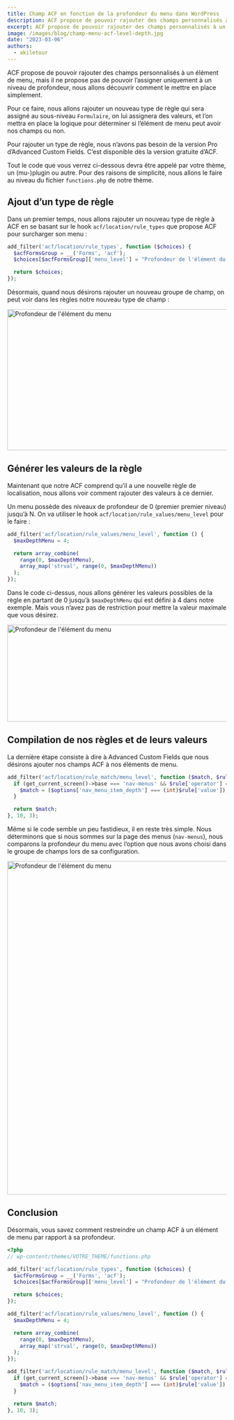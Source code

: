 ```yaml
---
title: Champ ACF en fonction de la profondeur du menu dans WordPress
description: ACF propose de pouvoir rajouter des champs personnalisés à un élément de menu, mais il ne propose pas de pouvoir l&#x27;assigner uniquement à un niveau de
excerpt: ACF propose de pouvoir rajouter des champs personnalisés à un élément de menu, mais il ne propose pas de pouvoir l’assigner uniquement à un niveau de profondeur, nous allons découvrir comment le mettre en place simplement.
image: /images/blog/champ-menu-acf-level-depth.jpg
date: "2023-03-06"
authors:
  - akiletour
---
```


<Callout>
ACF propose de pouvoir rajouter des champs personnalisés à un élément de menu, mais il ne propose pas de pouvoir l’assigner uniquement à un niveau de profondeur, nous allons découvrir comment le mettre en place simplement.
</Callout>

Pour ce faire, nous allons rajouter un nouveau type de règle qui sera assigné au sous-niveau `Formulaire`, on lui assignera des valeurs, et l’on mettra en place la logique pour déterminer si l’élément de menu peut avoir nos champs ou non.

Pour rajouter un type de règle, nous n’avons pas besoin de la version Pro d’Advanced Custom Fields. C’est disponible dès la version gratuite d’ACF.

Tout le code que vous verrez ci-dessous devra être appelé par votre thème, un (mu-)plugin ou autre. Pour des raisons de simplicité, nous allons le faire au niveau du fichier `functions.php` de notre thème.

## Ajout d’un type de règle

Dans un premier temps, nous allons rajouter un nouveau type de règle à ACF en se basant sur le hook `acf/location/rule_types` que propose ACF pour surcharger son menu :

```php
add_filter('acf/location/rule_types', function ($choices) {
  $acfFormsGroup = __('Forms', 'acf');
  $choices[$acfFormsGroup]['menu_level'] = "Profondeur de l'élément du menu";

  return $choices;
});
```

Désormais, quand nous désirons rajouter un nouveau groupe de champ, on peut voir dans les règles notre nouveau type de champ :

<Image
  src="/images/blog/setting-acf-depth-menu.webp"
  width="789"
  height="323"
  alt="Profondeur de l'élément du menu"
/>

## Générer les valeurs de la règle

Maintenant que notre ACF comprend qu’il a une nouvelle règle de localisation, nous allons voir comment rajouter des valeurs à ce dernier.

Un menu possède des niveaux de profondeur de 0 (premier premier niveau) jusqu’à N. On va utiliser le hook `acf/location/rule_values/menu_level` pour le faire :

```php
add_filter('acf/location/rule_values/menu_level', function () {
  $maxDepthMenu = 4;

  return array_combine(
    range(0, $maxDepthMenu),
    array_map('strval', range(0, $maxDepthMenu))
  );
});
```

Dans le code ci-dessus, nous allons générer les valeurs possibles de la règle en partant de 0 jusqu’à `$maxDepthMenu` qui est défini à 4 dans notre exemple. Mais vous n’avez pas de restriction pour mettre la valeur maximale que vous désirez.

<Image
  src="/images/blog/setting-acf-depth-menu2.webp"
  width="1024"
  height="222"
  alt="Profondeur de l'élément du menu"
/>

## Compilation de nos règles et de leurs valeurs

La dernière étape consiste à dire à Advanced Custom Fields que nous désirons ajouter nos champs ACF à nos éléments de menu.

```php
add_filter('acf/location/rule_match/menu_level', function ($match, $rule, $options) {
  if (get_current_screen()->base === 'nav-menus' && $rule['operator'] === "==") {
    $match = ($options['nav_menu_item_depth'] === (int)$rule['value']);
  }

  return $match;
}, 10, 3);
```

Même si le code semble un peu fastidieux, il en reste très simple. Nous déterminons que si nous sommes sur la page des menus (`nav-menus`), nous comparons la profondeur du menu avec l’option que nous avons choisi dans le groupe de champs lors de sa configuration.

<Image
  src="/images/blog/setting-acf-depth-menu3.webp"
  width="631"
  height="763"
  alt="Profondeur de l'élément du menu"
/>

## Conclusion

Désormais, vous savez comment restreindre un champ ACF à un élément de menu par rapport à sa profondeur.

```php
<?php
// wp-content/themes/VOTRE_THEME/functions.php

add_filter('acf/location/rule_types', function ($choices) {
  $acfFormsGroup = __('Forms', 'acf');
  $choices[$acfFormsGroup]['menu_level'] = "Profondeur de l'élément du menu";

  return $choices;
});

add_filter('acf/location/rule_values/menu_level', function () {
  $maxDepthMenu = 4;

  return array_combine(
    range(0, $maxDepthMenu),
    array_map('strval', range(0, $maxDepthMenu))
  );
});

add_filter('acf/location/rule_match/menu_level', function ($match, $rule, $options) {
  if (get_current_screen()->base === 'nav-menus' && $rule['operator'] === "==") {
    $match = ($options['nav_menu_item_depth'] === (int)$rule['value']);
  }

  return $match;
}, 10, 3);
```
